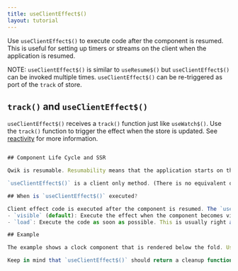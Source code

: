 ```yaml
---
title: useClientEffect$()
layout: tutorial
---
```


Use `useClientEffect$()` to execute code after the component is resumed. This is useful for setting up timers or streams on the client when the application is resumed. 

NOTE: `useClientEffect$()` is similar to `useResume$()` but `useClientEffect$()` can be invoked multiple times. `useClientEffect$()` can be re-triggered as port of the `track` of store.

## `track()` and `useClientEffect$()`

`useClientEffect$()` receives a `track()` function just like `useWatch$()`. Use the `track()` function to trigger the effect when the store is updated. See [reactivity](/tutorial/reactivity/explicit) for more information.

```jsx

## Component Life Cycle and SSR

Qwik is resumable. Resumability means that the application starts on the server and then is transferred to the client. On the client, the application continues execution from where it left off. A common use case is creating a component on the server, pausing, and then resuming on the client. To make the component fully functional, it may be necessary to execute code eagerly on the client to set up timers or streams.

`useClientEffect$()` is a client only method. (There is no equivalent on the server.) NOTE: See `useWatch$()` for behavior that needs to be executed on both client and server.

## When is `useClientEffect$()` executed?

Client effect code is executed after the component is resumed. The `useClientEffect$()` method takes an additional argument that controls when the effect is executed. There are two options:
- `visible` (default): Execute the effect when the component becomes visible. This is a preferred option because it delays the execution of the effect until the component is visible rather than eagerly on application startup (We are trying to minimize the amount of code the application runs on startup).
- `load`: Execute the code as soon as possible. This is usually right after `DOMContentLoaded` event.

## Example

The example shows a clock component that is rendered below the fold. Use the `useClientEffect$()` to make the clock update the current time every second to make it work on the client. We have provided the utility function `updateClock` to aid your implementation. 

Keep in mind that `useClientEffect$()` should return a cleanup function that releases the `setInterval` timer so that the timer can be properly cleaned up when the component is unmounted/destroyed.


